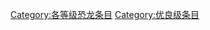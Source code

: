 {{catmore1|[[Wikipedia:恐龙专题|Wikipedia:恐龙专题]]}}
{{Articles by Quality| topic=恐龙|project=恐龙|format=toc}}
{{Wikipedia category}}
{{emptycat}}

[[Category:各等级恐龙条目|Category:各等级恐龙条目]]
[[Category:优良级条目|Category:优良级条目]]